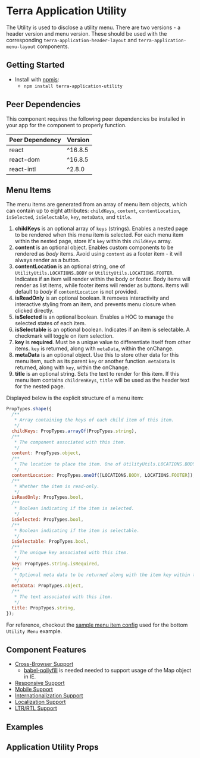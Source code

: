 

<Badge />

# Terra Application Utility

The Utility is used to disclose a utility menu. There are two versions - a header version and menu version. These should be used with the corresponding `terra-application-header-layout` and `terra-application-menu-layout` components.

## Getting Started

- Install with [npmjs](https://www.npmjs.com):
  - `npm install terra-application-utility`

<!-- AUTO-GENERATED-CONTENT:START Peer Dependencies -->
## Peer Dependencies

This component requires the following peer dependencies be installed in your app for the component to properly function.

| Peer Dependency | Version |
|-|-|
| react | ^16.8.5 |
| react-dom | ^16.8.5 |
| react-intl | ^2.8.0 |

<!-- AUTO-GENERATED-CONTENT:END -->

## Menu Items
The menu items are generated from an array of menu item objects, which can contain up to eight attributes: `childKeys`, `content`, `contentLocation`, `isSelected`, `isSelectable`, `key`, `metaData`, and `title`.

1. **childKeys** is an optional array of `keys` (strings). Enables a nested page to be rendered when this menu item is selected. For each menu item within the nested page, store it's `key` within this `childKeys` array.
2. **content** is an optional object. Enables custom components to be rendered as *body* items. Avoid using `content` as a footer item - it will always render as a button.
3. **contentLocation** is an optional string, one of `UtilityUtils.LOCATIONS.BODY` or `UtilityUtils.LOCATIONS.FOOTER`. Indicates if an item will render within the body or footer. Body items will render as list items, while footer items will render as buttons. Items will default to *body* if `contentLocation` is not provided.
4. **isReadOnly** is an optional boolean. It removes interactivity and interactive styling from an item, and prevents menu closure when clicked directly.
5. **isSelected** is an optional boolean. Enables a HOC to manage the selected states of each item.
6. **isSelectable** is an optional boolean. Indicates if an item is selectable. A checkmark will toggle on item selection.
7. **key** is **required**. Must be a unique value to differentiate itself from other items. `key` is returned, along with `metaData`, within the onChange.
8. **metaData** is an optional object. Use this to store other data for this menu item, such as its parent `key` or another function. `metaData` is returned, along with `key`, within the onChange.
9. **title** is an optional string. Sets the text to render for this item. If this menu item contains `childrenKeys`, `title` will be used as the header text for the nested page.

Displayed below is the explicit structure of a menu item:

```javascript
PropTypes.shape({
  /**
   * Array containing the keys of each child item of this item.
   */
  childKeys: PropTypes.arrayOf(PropTypes.string),
  /**
   * The component associated with this item.
   */
  content: PropTypes.object,
  /**
   * The location to place the item. One of UtilityUtils.LOCATIONS.BODY, UtilityUtils.LOCATIONS.FOOTER.
   */
  contentLocation: PropTypes.oneOf([LOCATIONS.BODY, LOCATIONS.FOOTER]),
  /**
   * Whether the item is read-only.
   */
  isReadOnly: PropTypes.bool,
  /**
   * Boolean indicating if the item is selected.
   */
  isSelected: PropTypes.bool,
  /**
   * Boolean indicating if the item is selectable.
   */
  isSelectable: PropTypes.bool,
  /**
   * The unique key associated with this item.
   */
  key: PropTypes.string.isRequired,
  /**
   * Optional meta data to be returned along with the item key within the onChange.
   */
  metaData: PropTypes.object,
  /**
   * The text associated with this item.
   */
  title: PropTypes.string,
});
```
For reference, checkout the [sample menu item config](https://github.com/cerner/terra-framework/blob/master/packages/terra-application-utility/src/terra-dev-site/doc/common/MockConfig.js) used for the bottom `Utility Menu` example.

## Component Features

 * [Cross-Browser Support](https://engineering.cerner.com/terra-ui/contributing/terra-ui/component-standards#cross-browser-support)
   * [babel-pollyfill](https://babeljs.io/docs/usage/polyfill) is needed needed to support usage of the Map object in IE.
 * [Responsive Support](https://engineering.cerner.com/terra-ui/contributing/terra-ui/component-standards#responsive-support)
 * [Mobile Support](https://engineering.cerner.com/terra-ui/contributing/terra-ui/component-standards#mobile-support)
 * [Internationalization Support](https://engineering.cerner.com/terra-ui/contributing/terra-ui/component-standards#internationalization-i18n-support)
 * [Localization Support](https://engineering.cerner.com/terra-ui/contributing/terra-ui/component-standards#internationalization-i18n-support)
 * [LTR/RTL Support](https://engineering.cerner.com/terra-ui/contributing/terra-ui/component-standards#ltr--rtl-support)

## Examples
<ApplicationHeaderUtilityExample title='Header: Utility' />
<ApplicationMenuUtilityExample title='Menu: Utility' />
<MenuUtilityMenuExample title='Utility Menu' />

## Application Utility Props
<ApplicationHeaderUtilityPropsTable />


